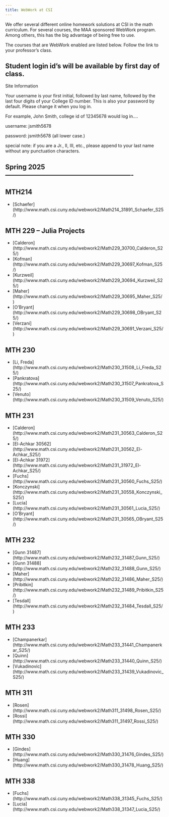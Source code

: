 ---
title: WebWork at CSI
---

We offer several different online homework solutions at CSI in the math
curriculum. For several courses, the MAA sponsored WebWork
program. Among others, this has the big advantage of being free to use.

The courses that are WebWork enabled are listed below. Follow the link to your professor's class.


## Student login id's will be available by first day of class.
Site Information

Your username is your first initial, followed by last name, followed by the last four digits of your College ID number. This is also your password by default. Please change it when you log in.

For example, John Smith, college id of 12345678 would log in....

username: jsmith5678

password: jsmith5678 (all lower case.)

special note: if you are a Jr., II, III, etc., please append to your last name without any punctuation characters.


##  Spring 2025 ----------------------------------------------------------

## MTH214

* [Schaefer] (http://www.math.csi.cuny.edu/webwork2/Math214_31891_Schaefer_S25/)


## MTH 229 -- Julia Projects

* [Calderon] (http://www.math.csi.cuny.edu/webwork2/Math229_30700_Calderon_S25/)
* [Kofman] (http://www.math.csi.cuny.edu/webwork2/Math229_30697_Kofman_S25/)
* [Kurzweil] (http://www.math.csi.cuny.edu/webwork2/Math229_30694_Kurzweil_S25/)
* [Maher] (http://www.math.csi.cuny.edu/webwork2/Math229_30695_Maher_S25/)
* [O'Bryant] (http://www.math.csi.cuny.edu/webwork2/Math229_30698_OBryant_S25/)
* [Verzani] (http://www.math.csi.cuny.edu/webwork2/Math229_30691_Verzani_S25/)


## MTH 230

* [Li, Freda] (http://www.math.csi.cuny.edu/webwork2/Math230_31508_Li_Freda_S25/)
* [Pankratova] (http://www.math.csi.cuny.edu/webwork2/Math230_31507_Pankratova_S25/)
* [Venuto] (http://www.math.csi.cuny.edu/webwork2/Math230_31509_Venuto_S25/)


## MTH 231

* [Calderon] (http://www.math.csi.cuny.edu/webwork2/Math231_30563_Calderon_S25/)
* [El-Achkar 30562] (http://www.math.csi.cuny.edu/webwork2/Math231_30562_El-Achkar_S25/)
* [El-Achkar 31972] (http://www.math.csi.cuny.edu/webwork2/Math231_31972_El-Achkar_S25/)
* [Fuchs] (http://www.math.csi.cuny.edu/webwork2/Math231_30560_Fuchs_S25/)
* [Konczynski] (http://www.math.csi.cuny.edu/webwork2/Math231_30558_Konczynski_S25/)
* [Lucia] (http://www.math.csi.cuny.edu/webwork2/Math231_30561_Lucia_S25/)
* [O'Bryant] (http://www.math.csi.cuny.edu/webwork2/Math231_30565_OBryant_S25/)

## MTH 232

* [Gunn 31487] (http://www.math.csi.cuny.edu/webwork2/Math232_31487_Gunn_S25/)
* [Gunn 31488] (http://www.math.csi.cuny.edu/webwork2/Math232_31488_Gunn_S25/)
* [Maher] (http://www.math.csi.cuny.edu/webwork2/Math232_31486_Maher_S25/)
* [Pribitkin] (http://www.math.csi.cuny.edu/webwork2/Math232_31489_Pribitkin_S25/)
* [Tesdall] (http://www.math.csi.cuny.edu/webwork2/Math232_31484_Tesdall_S25/)



## MTH 233

* [Champanerkar] (http://www.math.csi.cuny.edu/webwork2/Math233_31441_Champanerkar_S25/)
* [Quinn] (http://www.math.csi.cuny.edu/webwork2/Math233_31440_Quinn_S25/)
* [Vukadinovic] (http://www.math.csi.cuny.edu/webwork2/Math233_31439_Vukadinovic_S25/)


## MTH 311

* [Rosen] (http://www.math.csi.cuny.edu/webwork2/Math311_31498_Rosen_S25/)
* [Rossi] (http://www.math.csi.cuny.edu/webwork2/Math311_31497_Rossi_S25/)



## MTH 330

* [Gindes] (http://www.math.csi.cuny.edu/webwork2/Math330_31476_Gindes_S25/)
* [Huang] (http://www.math.csi.cuny.edu/webwork2/Math330_31478_Huang_S25/)


## MTH 338

* [Fuchs] (http://www.math.csi.cuny.edu/webwork2/Math338_31345_Fuchs_S25/)
* [Lucia] (http://www.math.csi.cuny.edu/webwork2/Math338_31347_Lucia_S25/)
